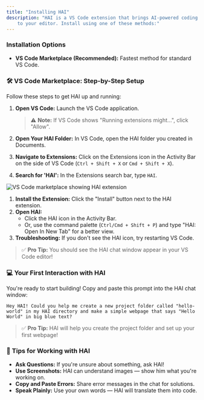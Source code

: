 ```yaml
---
title: "Installing HAI"
description: "HAI is a VS Code extension that brings AI-powered coding assistance directly
    to your editor. Install using one of these methods:"
---
```


### Installation Options

-   **VS Code Marketplace (Recommended):** Fastest method for standard VS Code.

### 🛠️ VS Code Marketplace: Step-by-Step Setup

Follow these steps to get HAI up and running:

1.  **Open VS Code:** Launch the VS Code application.

    > ⚠️ **Note:** If VS Code shows "Running extensions might...", click "Allow".

2.  **Open Your HAI Folder:** In VS Code, open the HAI folder you created in Documents.
3.  **Navigate to Extensions:** Click on the Extensions icon in the Activity Bar on the side of VS Code (`Ctrl + Shift + X` or `Cmd + Shift + X`).
4.  **Search for 'HAI':** In the Extensions search bar, type `HAI`.

<Frame caption="VS Code marketplace with HAI extension ready to install">
	<img src="../../assets/img/hai-vscode-download.png" alt="VS Code marketplace showing HAI extension" />
</Frame>

1. **Install the Extension:** Click the "Install" button next to the HAI extension.
2. **Open HAI:**
    - Click the HAI icon in the Activity Bar.
    - Or, use the command palette (`Ctrl/Cmd + Shift + P`) and type "HAI: Open In New Tab" for a better view.
3. **Troubleshooting:** If you don't see the HAI icon, try restarting VS Code.

> ✅ **Pro Tip:** You should see the HAI chat window appear in your VS Code editor!

### 💻 Your First Interaction with HAI

You're ready to start building! Copy and paste this prompt into the HAI chat window:

```
Hey HAI! Could you help me create a new project folder called "hello-world" in my HAI directory and make a simple webpage that says "Hello World" in big blue text?
```

> ✅ **Pro Tip:** HAI will help you create the project folder and set up your first webpage!

### 🧩 Tips for Working with HAI

-   **Ask Questions:** If you're unsure about something, ask HAI!
-   **Use Screenshots:** HAI can understand images — show him what you're working on.
-   **Copy and Paste Errors:** Share error messages in the chat for solutions.
-   **Speak Plainly:** Use your own words — HAI will translate them into code.
